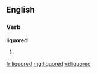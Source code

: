 ==English==

===Verb===
'''liquored'''

# {{past of|liquor}}

[[fr:liquored]]
[[mg:liquored]]
[[vi:liquored]]